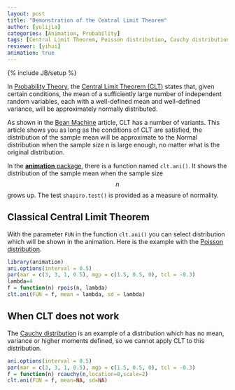 ```yaml
---
layout: post
title: "Demonstration of the Central Limit Theorem"
author: [yulijia]
categories: [Animation, Probability]
tags: [Central Limit Theorem, Poisson distribution, Cauchy distribution]
reviewer: [yihui]
animation: true
---
```

{% include JB/setup %}

In [Probability Theory](http://en.wikipedia.org/wiki/Probability_theory), the [Central Limit
Theorem (CLT)](http://en.wikipedia.org/wiki/Central_limit_theorem) states that, given certain
conditions, the mean of a sufficiently large number of independent random variables, each with a
well-defined mean and well-defined variance, will be approximately normally distributed.

As shown in the [Bean Machine](/2013/04/bean-machine/) article, CLT has a number of variants. This
article shows you as long as the conditions of CLT are satisfied, the distribution of the sample
mean will be approximate to the Normal distribution when the sample size n is large enough, no
matter what is the original distribution.

In the [**animation** package](http://yihui.name/animation), there is a function named `clt.ani()`.
It shows the distribution of the sample mean when the sample size $$n$$ grows up. The test
`shapiro.test()` is provided as a measure of normality.

## Classical Central Limit Theorem

With the parameter `FUN` in the function `clt.ani()` you can select distribution which will be
shown in the animation. Here is the example with the [Poisson
distribution](http://en.wikipedia.org/wiki/Poisson_distribution).

```r
library(animation)
ani.options(interval = 0.5)
par(mar = c(3, 3, 1, 0.5), mgp = c(1.5, 0.5, 0), tcl = -0.3)
lambda=4
f = function(n) rpois(n, lambda)
clt.ani(FUN = f, mean = lambda, sd = lambda)
```

## When CLT does not work

The [Cauchy distribution](http://en.wikipedia.org/wiki/Cauchy_distribution) is an example of a
distribution which has no mean, variance or higher moments defined, so we cannot apply CLT to this
distribution.

```r
ani.options(interval = 0.5)
par(mar = c(3, 3, 1, 0.5), mgp = c(1.5, 0.5, 0), tcl = -0.3)
f = function(n) rcauchy(n,location=0,scale=2)
clt.ani(FUN = f, mean=NA, sd=NA)
```
